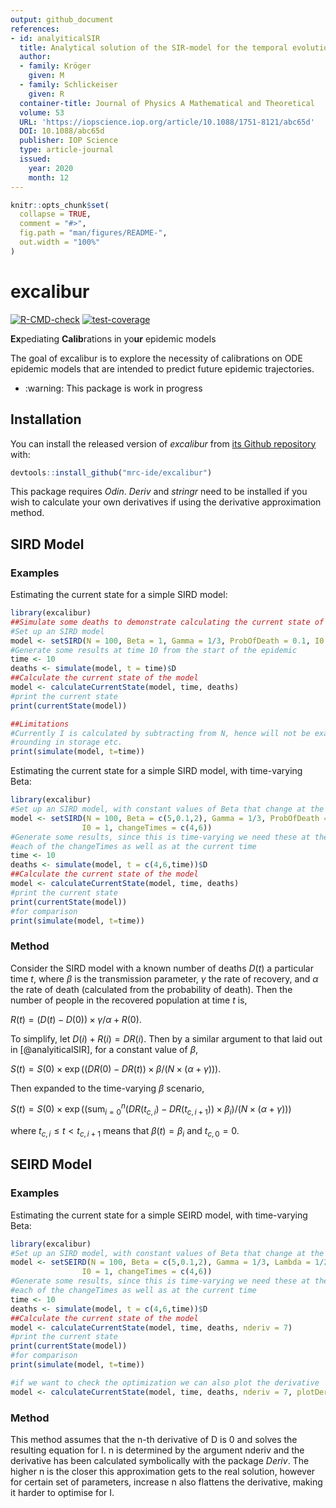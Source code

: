 ```yaml
---
output: github_document
references:
- id: analyiticalSIR
  title: Analytical solution of the SIR-model for the temporal evolution of epidemics. Part A time-independent reproduction factor
  author:
  - family: Kröger
    given: M
  - family: Schlickeiser
    given: R
  container-title: Journal of Physics A Mathematical and Theoretical
  volume: 53
  URL: 'https://iopscience.iop.org/article/10.1088/1751-8121/abc65d'
  DOI: 10.1088/abc65d
  publisher: IOP Science
  type: article-journal
  issued:
    year: 2020
    month: 12
---
```


<!-- README.md is generated from README.Rmd. Please edit that file -->

```r
knitr::opts_chunk$set(
  collapse = TRUE,
  comment = "#>",
  fig.path = "man/figures/README-",
  out.width = "100%"
)
```

# excalibur

<!-- badges: start -->
[![R-CMD-check](https://github.com/mrc-ide/excalibur/actions/workflows/R-CMD-check.yaml/badge.svg?branch=main)](https://github.com/mrc-ide/excalibur/actions/workflows/R-CMD-check.yaml)
[![test-coverage](https://github.com/mrc-ide/excalibur/actions/workflows/test-coverage.yaml/badge.svg?branch=main)](https://github.com/mrc-ide/excalibur/actions/workflows/test-coverage.yaml)
<!-- badges: end -->

**Ex**pediating **Calib**rations in yo**ur** epidemic models

The goal of excalibur is to explore the necessity of calibrations on ODE 
epidemic models that are intended to predict future epidemic trajectories.

* :warning: This package is work in progress

## Installation

You can install the released version of *excalibur* from [its Github repository](https://github.com/mrc-ide/excalibur) with:

``` r
devtools::install_github("mrc-ide/excalibur")
```

This package requires *Odin*. *Deriv* and *stringr* need to be installed if you
wish to calculate your own derivatives if using the derivative approximation 
method.

## SIRD Model

### Examples

Estimating the current state for a simple SIRD model:

```r
library(excalibur)
##Simulate some deaths to demonstrate calculating the current state of the model
#Set up an SIRD model
model <- setSIRD(N = 100, Beta = 1, Gamma = 1/3, ProbOfDeath = 0.1, I0 = 1)
#Generate some results at time 10 from the start of the epidemic
time <- 10
deaths <- simulate(model, t = time)$D
##Calculate the current state of the model
model <- calculateCurrentState(model, time, deaths)
#print the current state
print(currentState(model))

##Limitations
#Currently I is calculated by subtracting from N, hence will not be exact due to
#rounding in storage etc.
print(simulate(model, t=time))
```

Estimating the current state for a simple SIRD model, with time-varying Beta:

```r
library(excalibur)
#Set up an SIRD model, with constant values of Beta that change at the times given
model <- setSIRD(N = 100, Beta = c(5,0.1,2), Gamma = 1/3, ProbOfDeath = 0.1, 
                I0 = 1, changeTimes = c(4,6))
#Generate some results, since this is time-varying we need these at the end of
#each of the changeTimes as well as at the current time
time <- 10
deaths <- simulate(model, t = c(4,6,time))$D
##Calculate the current state of the model
model <- calculateCurrentState(model, time, deaths)
#print the current state
print(currentState(model))
#for comparison
print(simulate(model, t=time))
```

### Method
Consider the SIRD model with a known number of deaths $D(t)$ a particular time $t$, where $\beta$ is the transmission parameter, $\gamma$ the rate of recovery, and $\alpha$ the rate of death (calculated from the probability of death).
Then the number of people in the recovered population at time $t$ is, 

$R(t)=(D(t)-D(0))\times\gamma/\alpha + R(0).$

To simplify, let $D(i)+R(i)=\mathrm{\textit{DR}}(i)$.
Then by a similar argument to that laid out in [@analyiticalSIR], for a constant value of $\beta$,

$S(t) = S(0)\times \exp((\mathrm{\textit{DR}}(0)-\mathrm{\textit{DR}}(t))\times\beta/(N\times(\alpha+\gamma))).$

Then expanded to the time-varying $\beta$ scenario,

$S(t)=S(0)\times\exp((\mathrm{sum}^n_{i=0}(\mathrm{\textit{DR}}(t_{c,i})-\mathrm{\textit{DR}}(t_{c,i+1}))\times\beta_i)/(N\times(\alpha + \gamma)))$

where $t_{c,i} \leq t < t_{c,i+1}$ means that $\beta(t) = \beta_i$ and $t_{c,0} = 0$.

## SEIRD Model

### Examples

Estimating the current state for a simple SEIRD model, with time-varying Beta:

```r
library(excalibur)
#Set up an SIRD model, with constant values of Beta that change at the times given
model <- setSEIRD(N = 100, Beta = c(5,0.1,2), Gamma = 1/3, Lambda = 1/2, ProbOfDeath = 0.1, 
                I0 = 1, changeTimes = c(4,6))
#Generate some results, since this is time-varying we need these at the end of
#each of the changeTimes as well as at the current time
time <- 10
deaths <- simulate(model, t = c(4,6,time))$D
##Calculate the current state of the model
model <- calculateCurrentState(model, time, deaths, nderiv = 7)
#print the current state
print(currentState(model))
#for comparison
print(simulate(model, t=time))

#if we want to check the optimization we can also plot the derivative
model <- calculateCurrentState(model, time, deaths, nderiv = 7, plotDeriv = TRUE)
```

### Method
This method assumes that the n-th derivative of D is 0 and solves the resulting 
equation for I. n is determined by the argument nderiv and the derivative has been
calculated symbolically with the package *Deriv*. The higher n is the closer this
approximation gets to the real solution, however for certain set of parameters,
increase n also flattens the derivative, making it harder to optimise for I.
